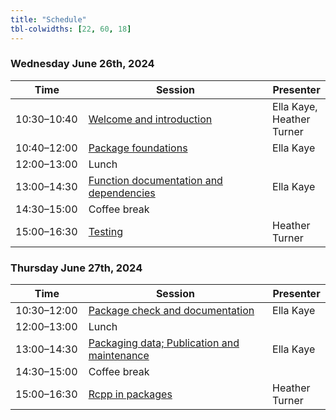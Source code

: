 ```yaml
---
title: "Schedule"
tbl-colwidths: [22, 60, 18]
---
```


### Wednesday June 26th, 2024

| Time         | Session                           | Presenter |
|--------------|-----------------------------------|-----------|
| 10:30--10:40 | [Welcome and introduction](content/01-welcome/index.qmd) | Ella Kaye, Heather Turner |
| 10:40--12:00 | [Package foundations](content/02-package-foundations/index.qmd)   | Ella Kaye |
| 12:00--13:00 | Lunch                             | |
| 13:00--14:30 | [Function documentation and dependencies](content/03-documentation/index.qmd)         | Ella Kaye |
| 14:30--15:00 | Coffee break                      | |
| 15:00--16:30 | [Testing](content/04-testing/index.qmd)               | Heather Turner |

### Thursday June 27th, 2024

| Time         | Session                           | Presenter |
|--------------|-----------------------------------|-----------|
| 10:30--12:00 | [Package check and documentation](content/05-check-package-documentation/index.qmd)   | Ella Kaye |
| 12:00--13:00 | Lunch                             | |
| 13:00--14:30 | [Packaging data; Publication and maintenance](content/06-data-publication-maintenance/index.qmd)         | Ella Kaye |
| 14:30--15:00 | Coffee break                      | |
| 15:00--16:30 | [Rcpp in packages](content/07-Rcpp-packages/index.qmd)     | Heather Turner |
